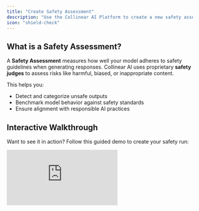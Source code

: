```yaml
---
title: "Create Safety Assessment"
description: "Use the Collinear AI Platform to create a new safety assessment"
icon: "shield-check"
---
```


## What is a Safety Assessment?

A **Safety Assessment** measures how well your model adheres to safety guidelines when generating responses. Collinear AI uses proprietary **safety judges** to assess risks like harmful, biased, or inappropriate content.

This helps you:

- Detect and categorize unsafe outputs
- Benchmark model behavior against safety standards
- Ensure alignment with responsible AI practices

## Interactive Walkthrough

Want to see it in action? Follow this guided demo to create your safety run:

<div style={{ position:"relative",paddingBottom:"calc(51.66666666666667% + 41px)",height:0,width:"100%" }}>
<iframe src="https://demo.arcade.software/9oikuZGZ9GFWNielIiVJ?embed&embed_mobile=tab&embed_desktop=inline&show_copy_link=true" title="Creating A Safety Assessment" frameBorder="0" loading="lazy" allowFullScreen allow="clipboard-write" style='{ position:"absolute",top:0,left:0,width:"100%",height:"100%",colorScheme:"light" }' />

</div>
## Judge Types

Choose the appropriate safety judge based on your assessment needs:

### 1. **Collinear Guard**

Collinear AI’s proprietary Likert-based model using a 1–5 rating scale.

- This judge allows the user to customize the rating scale to match your evaluation criteria using a 1 (lowest) to 5 (highest) likert scale.
- It assigns each conversation a primary risk category to accelerate vulnerability identification.

### 2. **Collinear Guard Nano**

Collinear AI's proprietary binary classification model that evaluates specific safety dimensions.

- This judge provides a pass or fail rating to each conversation within a dataset based on Collinear's safety criteria.
- Similar to Collinear Guard, it also assigns each conversation a primary risk category to accelerate vulnerability identification.

### 3. **Llama Guard 3**

Meta's off-the-shelf safety evaluation model.

- Plug-and-play judge with no customization needed.
- Great for quick or comparative benchmarks.

### 4. **LLM-as-a-Judge**

Use any model with a custom prompt template.

- Integrate your own model and customize the rating criteria or the entire prompt.

---

## Next Steps

Once you've selected a judge, you'll be guided to Run the evaluation and view results

Need help picking the right judge? Reach out to [support](mailto:support@collinear.ai)